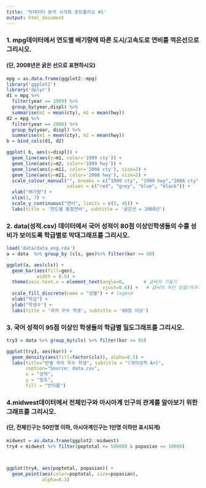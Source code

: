 ```yaml
---
title: '빅데이터 분석 시각화 포트폴리오 #1'
output: html_document
---
```


### 1. mpg데이터에서 연도별 배기량에 따른 도시/고속도로 연비를 꺽은선으로 그리시오.
#### (단, 2008년은 굵은 선으로 표현하시오)
```r
mpg = as.data.frame(ggplot2::mpg)
library('ggplot2')
library('dplyr')
d1 = mpg %>% 
  filter(year == 1999) %>% 
  group_by(year,displ) %>% 
  summarise(m1 = mean(cty), m2 = mean(hwy))
d2 = mpg %>% 
  filter(year == 2008) %>%
  group_by(year, displ) %>% 
  summarise(m1 = mean(cty), m2 = mean(hwy))
b = bind_cols(d1, d2)

ggplot( b, aes(x=displ)) + 
  geom_line(aes(y=m1, color='1999 cty')) + 
  geom_line(aes(y=m2, color='1999 hwy')) +
  geom_line(aes(y=m11, color='2008 cty'), size=2) +
  geom_line(aes(y=m21, color='2008 hwy'), size=2) +
  scale_colour_manual("", breaks = c("1999 cty", "1999 hwy","2008 cty", "2008 hwy"),
                      values = c("red", "grey", "blue", "black")) +
  xlab("배기량") +
  xlim(1, 7) +
  scale_y_continuous("연비", limits = c(5, 45)) +
  labs(title = '연도별 통합연비', subtitle = '굵은선 = 2008년') 
```


### 2. data(성적.csv) 데이터에서 국어 성적이 80점 이상인학생들의 수를 성비가 보이도록 학급별로 막대그래프를 그리시오.

```r
load('data/data_eng.rda')
a = data  %>% group_by (cls, gen)%>% filter(kor >= 80)

ggplot(a, aes(cls)) +
  geom_bar(aes(fill=gen),
           width = 0.5) +
  theme(axis.text.x = element_text(angle=0,       # 글씨의 기울기
                                   vjust=0.6)) +   # 글씨의 하단 맞춤(띄우기)
  scale_fill_discrete(name = "성별") + # legend
  xlab("학급") + 
  ylab("학생수") + 
  labs(title = '국어 우수 학생', subtitle = '80점 이상')

```


### 3. 국어 성적이 95점 이상인 학생들의 학급별 밀도그래프를 그리시오.


```r
try3 = data %>% group_by(cls) %>% filter(kor >= 95)

ggplot(try3, aes(kor)) +
  geom_density(aes(fill=factor(cls)), alpha=0.5) +
  labs(title="반별 국어 우수 학생", subtitle = "(국어성적 A+)",
       caption="Source: data.csv",
       x = "성적",
       y = "밀도",
       fill = "반이름")

```

### 4.midwest데이터에서 전체인구와 아시아계 인구의 관계를 알아보기 위한그래프를 그리시오.
#### (단, 전체인구는 50만명 이하, 아시아계인구는 1만명 이하만 표시되게)

```r
midwest = as.data.frame(ggplot2::midwest)
try4 = midwest %>% filter(poptotal <= 500000 & popasian <= 10000)



ggplot(try4, aes(poptotal, popasian)) +
  geom_point(aes(color=poptotal, size=popasian), 
             alpha=0.3)
```

